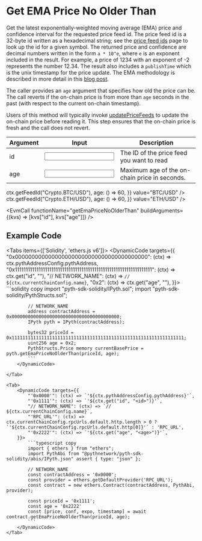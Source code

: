 
# Get EMA Price No Older Than

Get the latest exponentially-weighted moving average (EMA) price and confidence interval for the requested price feed id.
The price feed id is a 32-byte id written as a hexadecimal string; see the [price feed ids](https://pyth.network/developers/price-feed-ids) page to look up the id for a given symbol.
The returned price and confidence are decimal numbers written in the form `a * 10^e`, where `e` is an exponent included in the result.
For example, a price of 1234 with an exponent of -2 represents the number 12.34.
The result also includes a `publishTime` which is the unix timestamp for the price update.
The EMA methodology is described in more detail in this [blog post](https://pythnetwork.medium.com/whats-in-a-name-302a03e6c3e1).

The caller provides an `age` argument that specifies how old the price can be.
The call reverts if the on-chain price is from more than `age` seconds in the past (with respect to the current on-chain timestamp).

Users of this method will typically invoke [updatePriceFeeds](update-price-feeds) to update the on-chain price before
reading it. This step ensures that the on-chain price is fresh and the call does not revert.

<div className="mt-6 overflow-x-auto">

| Argument                                  | Input                                         | Description                                   |
| ----------------------------------------- | --------------------------------------------- | --------------------------------------------- |
| <Arg required={true} type="hex">id</Arg>  | <Input id="id" format={InputFormats.ZeroX} /> | The ID of the price feed you want to read     |
| <Arg required={true} type="int">age</Arg> | <Input id="age" />                            | Maximum age of the on-chain price in seconds. |

</div>

<Examples>
  <Example
    keyValues={{
      id: (ctx) => ctx.getFeedId("Crypto.BTC/USD"),
      age: () => 60,
    }}
    value="BTC/USD"
  />
  <Example
    keyValues={{
      id: (ctx) => ctx.getFeedId("Crypto.ETH/USD"),
      age: () => 60,
    }}
    value="ETH/USD"
  />
</Examples>

<EvmCall
  functionName="getEmaPriceNoOlderThan"
  buildArguments={(kvs) => [kvs["id"], kvs["age"]]}
/>

## Example Code

<Tabs items={['Solidity', 'ethers.js v6']}>
    <Tab>
        <DynamicCode targets={{
            "0x0000000000000000000000000000000000000000": (ctx) => ctx.pythAddressConfig.pythAddress,
            "0x1111111111111111111111111111111111111111111111111111111111111111": (ctx) => ctx.get("id", "<id>"),
            "// NETWORK_NAME": (ctx) => `// ${ctx.currentChainConfig.name}`,
            "0x2": (ctx) => ctx.get("age", "<age>"),
        }}>
            ```solidity copy
            import "pyth-sdk-solidity/IPyth.sol";
            import "pyth-sdk-solidity/PythStructs.sol";

            // NETWORK_NAME
            address contractAddress = 0x0000000000000000000000000000000000000000;
            IPyth pyth = IPyth(contractAddress);

            bytes32 priceId = 0x1111111111111111111111111111111111111111111111111111111111111111;
            uint256 age = 0x2;
            PythStructs.Price memory currentBasePrice = pyth.getEmaPriceNoOlderThan(priceId, age);
            ```
        </DynamicCode>

    </Tab>

    <Tab>
        <DynamicCode targets={{
            "'0x0000'": (ctx) => `'${ctx.pythAddressConfig.pythAddress}'`,
            "'0x1111'": (ctx) => `'${ctx.get("id", "<id>")}'`,
            "// NETWORK_NAME": (ctx) => `// ${ctx.currentChainConfig.name}`,
            "'RPC_URL'": (ctx) => ctx.currentChainConfig.rpcUrls.default.http.length > 0 ? `'${ctx.currentChainConfig.rpcUrls.default.http[0]}'` : 'RPC_URL',
            "'0x2222'": (ctx) => `'${ctx.get("age", "<age>")}'`,
        }}>
            ```typescript copy
            import { ethers } from "ethers";
            import PythAbi from "@pythnetwork/pyth-sdk-solidity/abis/IPyth.json" assert { type: "json" };

            // NETWORK_NAME
            const contractAddress = '0x0000';
            const provider = ethers.getDefaultProvider('RPC_URL');
            const contract = new ethers.Contract(contractAddress, PythAbi, provider);

            const priceId = '0x1111';
            const age = '0x2222'
            const [price, conf, expo, timestamp] = await contract.getEmaPriceNoOlderThan(priceId, age);
            ```
        </DynamicCode>
    </Tab>

</Tabs>

